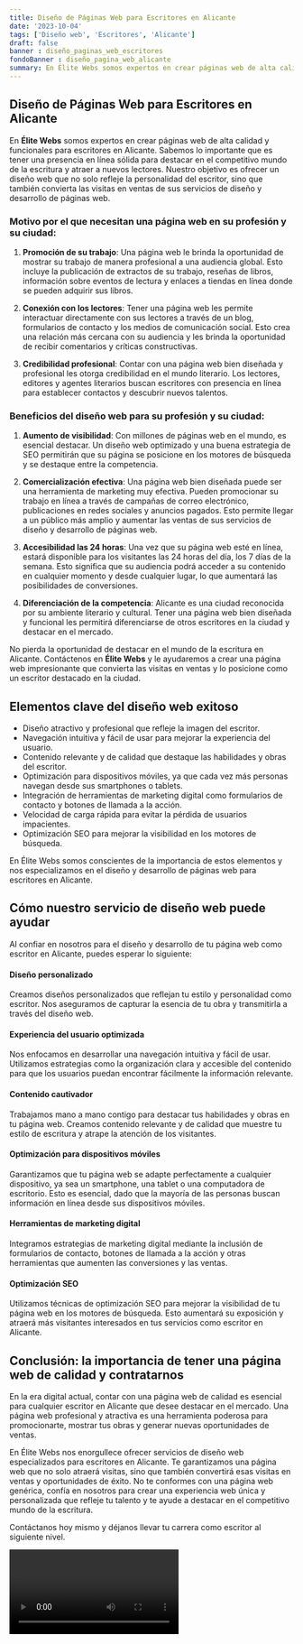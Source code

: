 ```yaml
---
title: Diseño de Páginas Web para Escritores en Alicante
date: '2023-10-04'
tags: ['Diseño web', 'Escritores', 'Alicante']
draft: false
banner : diseño_paginas_web_escritores
fondoBanner : diseño_pagina_web_alicante
summary: En Élite Webs somos expertos en crear páginas web de alta calidad y funcionales para escritores en Alicante. Sabemos lo importante que es tener una presencia en línea sólida para destacar en el competitivo mundo de la escritura y atraer a nuevos lectores. Nuestro objetivo es ofrecer un diseño web que no solo refleje la personalidad del escritor, sino que también convierta las visitas en ventas de sus servicios de diseño y desarrollo de páginas web.
---
```


## Diseño de Páginas Web para Escritores en Alicante

En **Élite Webs** somos expertos en crear páginas web de alta calidad y funcionales para escritores en Alicante. Sabemos lo importante que es tener una presencia en línea sólida para destacar en el competitivo mundo de la escritura y atraer a nuevos lectores. Nuestro objetivo es ofrecer un diseño web que no solo refleje la personalidad del escritor, sino que también convierta las visitas en ventas de sus servicios de diseño y desarrollo de páginas web.

### Motivo por el que necesitan una página web en su profesión y su ciudad:

1. **Promoción de su trabajo**: Una página web le brinda la oportunidad de mostrar su trabajo de manera profesional a una audiencia global. Esto incluye la publicación de extractos de su trabajo, reseñas de libros, información sobre eventos de lectura y enlaces a tiendas en línea donde se pueden adquirir sus libros.

2. **Conexión con los lectores**: Tener una página web les permite interactuar directamente con sus lectores a través de un blog, formularios de contacto y los medios de comunicación social. Esto crea una relación más cercana con su audiencia y les brinda la oportunidad de recibir comentarios y críticas constructivas.

3. **Credibilidad profesional**: Contar con una página web bien diseñada y profesional les otorga credibilidad en el mundo literario. Los lectores, editores y agentes literarios buscan escritores con presencia en línea para establecer contactos y descubrir nuevos talentos.

### Beneficios del diseño web para su profesión y su ciudad:

1. **Aumento de visibilidad**: Con millones de páginas web en el mundo, es esencial destacar. Un diseño web optimizado y una buena estrategia de SEO permitirán que su página se posicione en los motores de búsqueda y se destaque entre la competencia.

2. **Comercialización efectiva**: Una página web bien diseñada puede ser una herramienta de marketing muy efectiva. Pueden promocionar su trabajo en línea a través de campañas de correo electrónico, publicaciones en redes sociales y anuncios pagados. Esto permite llegar a un público más amplio y aumentar las ventas de sus servicios de diseño y desarrollo de páginas web.

3. **Accesibilidad las 24 horas**: Una vez que su página web esté en línea, estará disponible para los visitantes las 24 horas del día, los 7 días de la semana. Esto significa que su audiencia podrá acceder a su contenido en cualquier momento y desde cualquier lugar, lo que aumentará las posibilidades de conversiones.

4. **Diferenciación de la competencia**: Alicante es una ciudad reconocida por su ambiente literario y cultural. Tener una página web bien diseñada y funcional les permitirá diferenciarse de otros escritores en la ciudad y destacar en el mercado.

No pierda la oportunidad de destacar en el mundo de la escritura en Alicante. Contáctenos en **Élite Webs** y le ayudaremos a crear una página web impresionante que convierta las visitas en ventas y lo posicione como un escritor destacado en la ciudad.

<GifSeo />

<Cta />

## Elementos clave del diseño web exitoso

- Diseño atractivo y profesional que refleje la imagen del escritor.
- Navegación intuitiva y fácil de usar para mejorar la experiencia del usuario.
- Contenido relevante y de calidad que destaque las habilidades y obras del escritor.
- Optimización para dispositivos móviles, ya que cada vez más personas navegan desde sus smartphones o tablets.
- Integración de herramientas de marketing digital como formularios de contacto y botones de llamada a la acción.
- Velocidad de carga rápida para evitar la pérdida de usuarios impacientes.
- Optimización SEO para mejorar la visibilidad en los motores de búsqueda.

En Élite Webs somos conscientes de la importancia de estos elementos y nos especializamos en el diseño y desarrollo de páginas web para escritores en Alicante.

## Cómo nuestro servicio de diseño web puede ayudar

Al confiar en nosotros para el diseño y desarrollo de tu página web como escritor en Alicante, puedes esperar lo siguiente:

#### Diseño personalizado
Creamos diseños personalizados que reflejan tu estilo y personalidad como escritor. Nos aseguramos de capturar la esencia de tu obra y transmitirla a través del diseño web.

#### Experiencia del usuario optimizada
Nos enfocamos en desarrollar una navegación intuitiva y fácil de usar. Utilizamos estrategias como la organización clara y accesible del contenido para que los usuarios puedan encontrar fácilmente la información relevante.

#### Contenido cautivador
Trabajamos mano a mano contigo para destacar tus habilidades y obras en tu página web. Creamos contenido relevante y de calidad que muestre tu estilo de escritura y atrape la atención de los visitantes.

#### Optimización para dispositivos móviles
Garantizamos que tu página web se adapte perfectamente a cualquier dispositivo, ya sea un smartphone, una tablet o una computadora de escritorio. Esto es esencial, dado que la mayoría de las personas buscan información en línea desde sus dispositivos móviles.

#### Herramientas de marketing digital
Integramos estrategias de marketing digital mediante la inclusión de formularios de contacto, botones de llamada a la acción y otras herramientas que aumenten las conversiones y las ventas.

#### Optimización SEO
Utilizamos técnicas de optimización SEO para mejorar la visibilidad de tu página web en los motores de búsqueda. Esto aumentará su exposición y atraerá más visitantes interesados en tus servicios como escritor en Alicante.

## Conclusión: la importancia de tener una página web de calidad y contratarnos

En la era digital actual, contar con una página web de calidad es esencial para cualquier escritor en Alicante que desee destacar en el mercado. Una página web profesional y atractiva es una herramienta poderosa para promocionarte, mostrar tus obras y generar nuevas oportunidades de ventas.

En Élite Webs nos enorgullece ofrecer servicios de diseño web especializados para escritores en Alicante. Te garantizamos una página web que no solo atraerá visitas, sino que también convertirá esas visitas en ventas y oportunidades de éxito. No te conformes con una página web genérica, confía en nosotros para crear una experiencia web única y personalizada que refleje tu talento y te ayude a destacar en el competitivo mundo de la escritura.

Contáctanos hoy mismo y déjanos llevar tu carrera como escritor al siguiente nivel.

<Video />

<CtaBot job='Escritores' city='Alicante'/>

<Gmaps query='Alicante+españa+maps' />